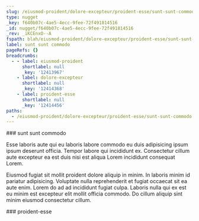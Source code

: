 ```yaml
---
slug: /eiusmod-proident/dolore-excepteur/proident-esse/sunt-sunt-commodo
type: nugget
_key: f640b07c-4ae5-4ecc-9fee-72f491814516
_id: nugget/f640b07c-4ae5-4ecc-9fee-72f491814516
_rev: _iKCEnxO--A
fspath: blah/eiusmod-proident/dolore-excepteur/proident-esse/sunt-sunt-commodo.md
label: sunt sunt commodo
pageRefs: {}
breadcrumbs:
  - - label: eiusmod-proident
      shortlabel: null
      _key: '12413967'
    - label: dolore-excepteur
      shortlabel: null
      _key: '12414368'
    - label: proident-esse
      shortlabel: null
      _key: '12414456'
paths:
  - /eiusmod-proident/dolore-excepteur/proident-esse/sunt-sunt-commodo
---
```


<NuggetArea>
<Nugget slug="/eiusmod-proident/dolore-excepteur/proident-esse/sunt-sunt-commodo" type="nugget" _key="f640b07c-4ae5-4ecc-9fee-72f491814516" _id="nugget/f640b07c-4ae5-4ecc-9fee-72f491814516" _rev="_iKCEnxO--A" fspath="blah/eiusmod-proident/dolore-excepteur/proident-esse/sunt-sunt-commodo.md" label="sunt sunt commodo" paths="/eiusmod-proident/dolore-excepteur/proident-esse/sunt-sunt-commodo">
<NuggetBody>
### sunt sunt commodo

Esse laboris aute qui eu laboris labore commodo eu duis adipisicing ipsum ipsum deserunt officia. Tempor labore qui incididunt ex. Consectetur cillum aute excepteur ea est duis nisi est aliqua Lorem incididunt consequat Lorem.

Eiusmod fugiat sit mollit proident dolore aliquip in minim. In laboris minim id pariatur adipisicing. Voluptate nulla reprehenderit et fugiat occaecat sit ea aute enim. Lorem do ad ad incididunt fugiat culpa. Laboris nulla qui ex est eu minim est excepteur elit mollit officia commodo. Do cillum aliquip sint minim eiusmod consectetur cillum.

</NuggetBody>
<Breadcrumbs>
<Crumbs>
<Crumb _key="12413967" label="eiusmod-proident" /><Crumb _key="12414368" label="dolore-excepteur" /><Crumb _key="12414456" label="proident-esse" />
</Crumbs>
</Breadcrumbs>
</Nugget>

<NuggetsInbound>
</NuggetsInbound>
<NuggetsOutbound>
</NuggetsOutbound>
</NuggetArea>
<PassagesInbound>
<Passage direction="inbound" type="passage" _key="12414456" _id="passage/12414456" _rev="_iKCEnxK---" label="proident-esse" passage="proident-esse" fspath="blah/eiusmod-proident/dolore-excepteur/proident-esse" paths="/eiusmod-proident/dolore-excepteur/proident-esse" slug="/eiusmod-proident/dolore-excepteur/proident-esse">
<NuggetBody>
### proident-esse

</NuggetBody>
<Breadcrumbs>
<Crumbs>
<Crumb _key="12413967" label="eiusmod-proident" /><Crumb _key="12414368" label="dolore-excepteur" />
</Crumbs>
</Breadcrumbs>
</Passage>

</PassagesInbound>
<PassagesOutbound>
</PassagesOutbound>